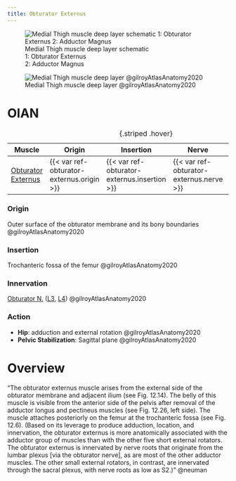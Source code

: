 ```yaml
---
title: Obturator Externus
---
```


:::{layout-ncol="2"}

![Medial Thigh muscle deep layer schematic </br> 1: Obturator Externus </br> 2: Adductor Magnus](/The Archive/Anatomy/Muscles/Lower limb muscles/Thigh Muscles/Medial Thigh Muscles/images/gilroyatlas fig31.23 medial thigh deep layer schematic.png)

![Medial Thigh muscle deep layer @gilroyAtlasAnatomy2020](/The Archive/Anatomy/Muscles/Lower limb muscles/Thigh Muscles/Medial Thigh Muscles/images/gilroyatlas fig31.23b medial thigh deep layer.png)

:::

# OIAN

| Muscle  | Origin | Insertion | Nerve | Action |
|------|--------|-------|----------|--------|
| [Obturator Externus]({{< var ref-obturator-externus.path >}}) | {{< var ref-obturator-externus.origin >}} | {{< var ref-obturator-externus.insertion >}} | {{< var ref-obturator-externus.nerve >}} | {{< var ref-obturator-externus.action >}} |
: {.striped .hover}

:::{layout-ncol="4"}

### Origin
Outer surface of the obturator membrane and its bony boundaries @gilroyAtlasAnatomy2020

### Insertion

Trochanteric fossa of the femur @gilroyAtlasAnatomy2020

### Innervation

[Obturator N.]({{< var ref-obturator-nerve.path >}}) ([L3]({{< var ref-nerve-root.l3 >}}), [L4]({{< var ref-nerve-root.l4 >}})) @gilroyAtlasAnatomy2020

### Action

- **Hip**: adduction and external rotation @gilroyAtlasAnatomy2020
- **Pelvic Stabilization**: Sagittal plane @gilroyAtlasAnatomy2020



:::

# Overview

“The obturator	 externus muscle arises from the external side of the obturator membrane and adjacent ilium (see Fig. 12.14). The belly of this muscle is visible from the anterior side of the pelvis after removal of the adductor longus and pectineus muscles (see Fig. 12.26, left side). The muscle attaches posteriorly on the femur at the trochanteric fossa (see Fig. 12.6). (Based on its leverage to produce adduction, location, and innervation, the obturator externus is more anatomically associated with the adductor	group of muscles than with the other five short external rotators. The obturator externus is innervated by nerve roots that originate from the lumbar plexus [via the obturator nerve], as are most of the other adductor muscles. The other small external rotators, in contrast, are innervated through the sacral plexus, with nerve roots as low as S2.)” @neuman 
